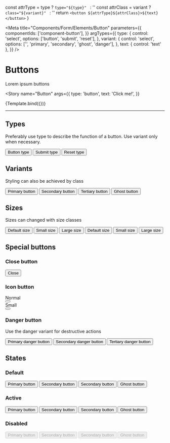 
  const attrType = type ? `type="${type}" ` : ''
  const attrClass = variant ? `class="${variant}" ` : ''
  return `<button ${attrType}${attrClass}>${text}</button>`
}

<Meta
  title="Components/Form/Elements/Button"
  parameters={{
    componentIds: ['component-button'],
  }}
  argTypes={{
    type: {
      control: 'select',
      options: ['button', 'submit', 'reset'],
    },
    variant: {
      control: 'select',
      options: ['', 'primary', 'secondary', 'ghost', 'danger'],
    },
    text: { control: 'text' },
  }}
/>

# Buttons

Lorem ipsum buttons

<Story
  name="Button"
  args={{
    type: 'button',
    text: 'Click me!',
  }}
>
  {Template.bind({})}
</Story>

---

## Types

Preferably use type to describe the function of a button. Use variant only when necessary.

<Canvas>
  <button type="button">Button type</button>
  <button type="submit">Submit type</button>
  <button type="reset">Reset type</button>
</Canvas>

## Variants

Styling can also be achieved by class

<Canvas>
  <button class="primary">Primary button</button>
  <button class="secondary">Secondary button</button>
  <button class="tertiary">Tertiary button</button>
  <button class="ghost">Ghost button</button>
</Canvas>

## Sizes

Sizes can changed with size classes

<Canvas>
  <button class="primary">Default size</button>
  <button class="primary small">Small size</button>
  <button class="primary large">Large size</button>
  <button class="ghost">Default size</button>
  <button class="ghost small">Small size</button>
  <button class="ghost large">Large size</button>
</Canvas>

## Special buttons

### Close button

<Canvas>
  <button class="close">
    <span class="sr-only">Close</span>
    <i></i>
  </button>
</Canvas>

### Icon button

<Canvas>
  <div style={{ display: 'flex', gap: '2rem' }}>
    <div>
      Normal
      <br />
      <button class="icon">
        <svg xmlns="http://www.w3.org/2000/svg" viewBox="0 0 512 512">
          <path d="M256 8C119.043 8 8 119.083 8 256c0 136.997 111.043 248 248 248s248-111.003 248-248C504 119.083 392.957 8 256 8zm0 448c-110.532 0-200-89.431-200-200 0-110.495 89.472-200 200-200 110.491 0 200 89.471 200 200 0 110.53-89.431 200-200 200zm0-338c23.196 0 42 18.804 42 42s-18.804 42-42 42-42-18.804-42-42 18.804-42 42-42zm56 254c0 6.627-5.373 12-12 12h-88c-6.627 0-12-5.373-12-12v-24c0-6.627 5.373-12 12-12h12v-64h-12c-6.627 0-12-5.373-12-12v-24c0-6.627 5.373-12 12-12h64c6.627 0 12 5.373 12 12v100h12c6.627 0 12 5.373 12 12v24z" />
        </svg>
      </button>
    </div>
    <div>
      Small
      <br />
      <button class="icon small">
        <svg xmlns="http://www.w3.org/2000/svg" viewBox="0 0 512 512">
          <path d="M256 8C119.043 8 8 119.083 8 256c0 136.997 111.043 248 248 248s248-111.003 248-248C504 119.083 392.957 8 256 8zm0 448c-110.532 0-200-89.431-200-200 0-110.495 89.472-200 200-200 110.491 0 200 89.471 200 200 0 110.53-89.431 200-200 200zm0-338c23.196 0 42 18.804 42 42s-18.804 42-42 42-42-18.804-42-42 18.804-42 42-42zm56 254c0 6.627-5.373 12-12 12h-88c-6.627 0-12-5.373-12-12v-24c0-6.627 5.373-12 12-12h12v-64h-12c-6.627 0-12-5.373-12-12v-24c0-6.627 5.373-12 12-12h64c6.627 0 12 5.373 12 12v100h12c6.627 0 12 5.373 12 12v24z" />
        </svg>
      </button>
    </div>
  </div>
</Canvas>

### Danger button

Use the danger variant for destructive actions

<Canvas>
  <button type="submit" class="danger">
    Primary danger button
  </button>
  <button type="button" class="danger">
    Secondary danger button
  </button>
  <button class="tertiary danger">Tertiary danger button</button>
</Canvas>

## States

<Canvas>
  <div>
    <h3 class="mb-4">Default</h3>
    <div class="mb-4">
      <button class="primary" style={{ margin: "0 16px 16px 0" }}>
        Primary button
      </button>
      <button type="button" style={{ margin: "0 16px 16px 0" }}>
        Secondary button
      </button>
      <button class="secondary" style={{ margin: "0 16px 16px 0" }}>
        Secondary button
      </button>
      <button class="ghost" style={{ margin: "0 16px 16px 0" }}>
        Ghost button
      </button>
    </div>
    <h3 class="mb-4">Active</h3>
    <div class="mb-4">
      <button class="primary active" style={{ margin: "0 16px 16px 0" }}>
        Primary button
      </button>
      <button type="button" class="active" style={{ margin: "0 16px 16px 0" }}>
        Secondary button
      </button>
      <button class="secondary active" style={{ margin: "0 16px 16px 0" }}>
        Secondary button
      </button>
      <button class="ghost active" style={{ margin: "0 16px 16px 0" }}>
        Ghost button
      </button>
    </div>
    <h3 class="mb-4">Disabled</h3>
    <div class="mb-4">
      <button class="primary" disabled style={{ margin: "0 16px 16px 0" }}>
        Primary button
      </button>
      <button type="button" disabled style={{ margin: "0 16px 16px 0" }}>
        Secondary button
      </button>
      <button class="secondary" disabled style={{ margin: "0 16px 16px 0" }}>
        Secondary button
      </button>
      <button class="ghost" disabled style={{ margin: "0 16px 16px 0" }}>
        Ghost button
      </button>
    </div>
  </div>
</Canvas>
